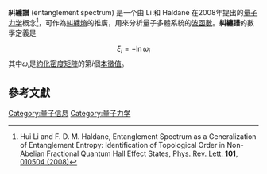 {{Refimprove|time=2016-06-02}}

'''糾纏譜''' (entanglement spectrum) 是一个由 Li 和 Haldane 在2008年提出的[[量子力学|量子力学]]概念<ref>Hui Li and F. D. M. Haldane, Entanglement Spectrum as a Generalization of Entanglement Entropy: Identification of Topological Order in Non-Abelian Fractional Quantum Hall Effect States, [http://dx.doi.org/10.1103/PhysRevLett.101.010504 Phys. Rev. Lett. '''101''', 010504 (2008)]</ref>，可作為[[糾纏熵|糾纏熵]]的推廣，用來分析量子多體系統的[[波函數|波函數]]。'''糾纏譜'''的數學定義是
:<math>\xi_i=-\ln\omega_i</math>
其中<math>\omega_i</math>是[[約化密度矩陣|約化密度矩陣]]的第<math>i</math>個[[本徵值|本徵值]]。

==參考文獻==
{{reflist}}

{{physics-stub}}
[[Category:量子信息|Category:量子信息]]
[[Category:量子力学|Category:量子力学]]